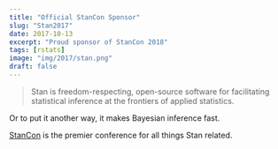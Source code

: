 ```yaml
---
title: "Official StanCon Sponsor"
slug: "Stan2017"
date: 2017-10-13
excerpt: "Proud sponsor of StanCon 2018"
tags: [rstats]
image: "img/2017/stan.png"
draft: false
---
```



> Stan is freedom-respecting, open-source software for facilitating statistical inference at 
> the frontiers of applied statistics.

Or to put it another way, it makes Bayesian inference fast.

[StanCon](http://mc-stan.org/events/stancon2018/) is the premier conference for all things 
Stan related. 

 
